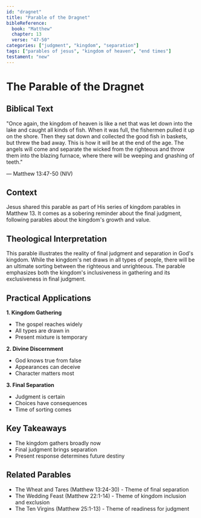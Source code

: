 ```yaml
---
id: "dragnet"
title: "Parable of the Dragnet"
bibleReference:
  book: "Matthew"
  chapter: 13
  verse: "47-50"
categories: ["judgment", "kingdom", "separation"]
tags: ["parables of jesus", "kingdom of heaven", "end times"]
testament: "new"
---
```


# The Parable of the Dragnet

## Biblical Text

"Once again, the kingdom of heaven is like a net that was let down into the lake and caught all kinds of fish. When it was full, the fishermen pulled it up on the shore. Then they sat down and collected the good fish in baskets, but threw the bad away. This is how it will be at the end of the age. The angels will come and separate the wicked from the righteous and throw them into the blazing furnace, where there will be weeping and gnashing of teeth."

— Matthew 13:47-50 (NIV)

## Context

Jesus shared this parable as part of His series of kingdom parables in Matthew 13. It comes as a sobering reminder about the final judgment, following parables about the kingdom's growth and value.

## Theological Interpretation

This parable illustrates the reality of final judgment and separation in God's kingdom. While the kingdom's net draws in all types of people, there will be an ultimate sorting between the righteous and unrighteous. The parable emphasizes both the kingdom's inclusiveness in gathering and its exclusiveness in final judgment.

## Practical Applications

**1. Kingdom Gathering**
- The gospel reaches widely
- All types are drawn in
- Present mixture is temporary

**2. Divine Discernment**
- God knows true from false
- Appearances can deceive
- Character matters most

**3. Final Separation**
- Judgment is certain
- Choices have consequences
- Time of sorting comes

## Key Takeaways

- The kingdom gathers broadly now
- Final judgment brings separation
- Present response determines future destiny

## Related Parables

- The Wheat and Tares (Matthew 13:24-30) - Theme of final separation
- The Wedding Feast (Matthew 22:1-14) - Theme of kingdom inclusion and exclusion
- The Ten Virgins (Matthew 25:1-13) - Theme of readiness for judgment 